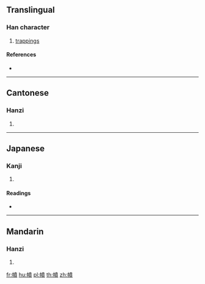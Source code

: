 ==Translingual==

===Han character===
{{Han char|rn=50|rad=巾|as=13|sn=16|four=40286|canj=LBJTC|ids=⿰巾賁}}

# [[trappings]]

====References====
* {{Han ref|kx=0337.150|dkj=09109|dj=0644.160|hdz=10753.090|uh=5E69|ud=24169|bh=E56E|bd=58734}}

----

==Cantonese==

===Hanzi===
{{yue-hanzi|jyut=[[fan4]]|y=fan4}}

# {{defn|lang=yue|sort=巾13}}

----

==Japanese==

===Kanji===
{{ja-kanji|grade=|rs=巾13}}

# {{defn|lang=ja|sort=巾13}}

====Readings====
* {{ja-readings|on=[[ふん]] (fun), [[ぶん]] (bun), [[ひ]] (hi)|kun=[[くつわのかざり]] (kutsuwanokazari)}}

----

==Mandarin==

===Hanzi===
{{cmn-hanzi|pin=[[fén]] ([[fen2]]), [[měng]] ([[meng3]])|wg=fen<sup>2</sup>, meng<sup>3</sup>}}

# {{defn|lang=cmn|sort=巾13}}

[[fr:幩]]
[[hu:幩]]
[[pl:幩]]
[[th:幩]]
[[zh:幩]]